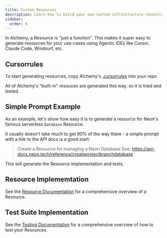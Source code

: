 ```yaml
---
title: Custom Resources
description: Learn how to build your own custom infrastructure resources for Alchemy using AI-assistance. Extend Alchemy to support any cloud service or API.
sidebar:
  order: 6
---
```



In Alchemy, a Resource is "just a function". This makes it super easy to generate resources for your use-cases using Agentic IDEs like Cursor, Claude Code, Windsurf, etc.

## Cursorrules

To start generating resources, copy Alchemy's [.cursorrules](https://github.com/sam-goodwin/alchemy/blob/main/.cursorrules) into your repo

<Aside type="note">
  All of Alchemy's "built-in" resouces are generated this way, so it is tried
  and tested.
</Aside>

## Simple Prompt Example

As an example, let's show how easy it is to generate a resource for Neon's famous serverless `Database` Resource.

It usually doesn't take much to get 90% of the way there - a simple prompt with a link to the API docs is a good start:

> Create a Resource for managing a Neon Database
> See: https://api-docs.neon.tech/reference/createprojectbranchdatabase

This will generate the Resource implementation and tests.

## Resource Implememtation

See the [Resource Documentation](../concepts/resource) for a comprehensive overview of a Resource.

## Test Suite Implementation

See the [Testing Documentation](../concepts/testing) for a comprehensive overview of how to test your Resources.

